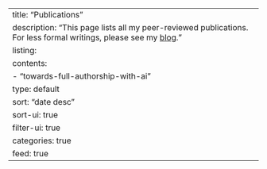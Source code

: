 ---
title: "Publications"
description: "This page lists all my peer-reviewed publications. For less formal writings, please see my <a href='https://medium.com/@jiho-kim'>blog</a>."
listing:
    contents:
        - "towards-full-authorship-with-ai"
    type: default
    sort: "date desc"
    sort-ui: true
    filter-ui: true
    categories: true
    feed: true
---